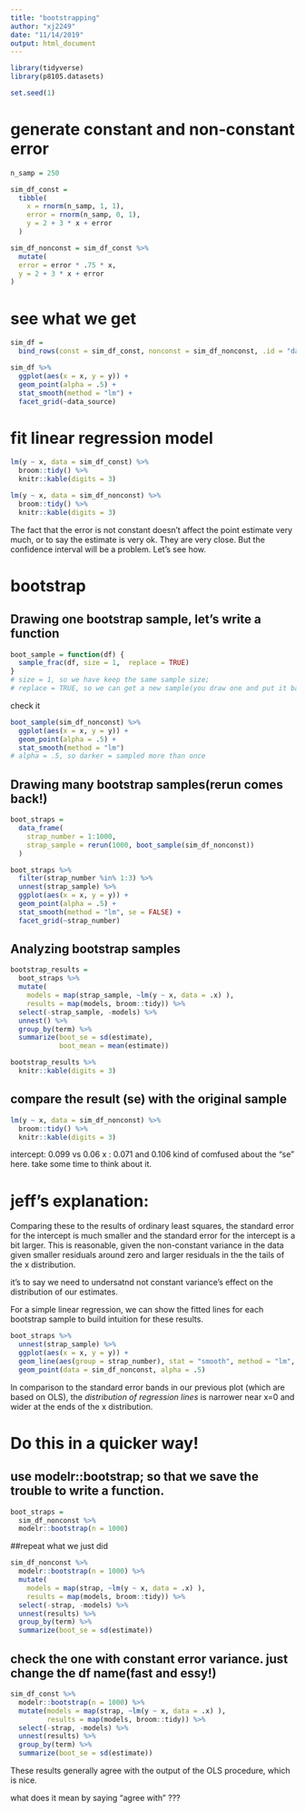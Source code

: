 ```yaml
---
title: "bootstrapping"
author: "xj2249"
date: "11/14/2019"
output: html_document
---
```


```r
library(tidyverse)
library(p8105.datasets)

set.seed(1)

```

# generate constant and non-constant error
```r
n_samp = 250

sim_df_const = 
  tibble(
    x = rnorm(n_samp, 1, 1),
    error = rnorm(n_samp, 0, 1),
    y = 2 + 3 * x + error
  )

sim_df_nonconst = sim_df_const %>% 
  mutate(
  error = error * .75 * x,
  y = 2 + 3 * x + error
)
```

# see what we get
```r
sim_df = 
  bind_rows(const = sim_df_const, nonconst = sim_df_nonconst, .id = "data_source") 

sim_df %>% 
  ggplot(aes(x = x, y = y)) + 
  geom_point(alpha = .5) +
  stat_smooth(method = "lm") +
  facet_grid(~data_source) 
```

# fit linear regression model
```r
lm(y ~ x, data = sim_df_const) %>% 
  broom::tidy() %>% 
  knitr::kable(digits = 3)

lm(y ~ x, data = sim_df_nonconst) %>% 
  broom::tidy() %>% 
  knitr::kable(digits = 3)
```
The fact that the error is not constant doesn't affect the point estimate very much, or to say the estimate is very ok. They are very close. 
But the confidence interval will be a problem. Let's see how. 

# bootstrap

## Drawing one bootstrap sample, let's write a function
```r
boot_sample = function(df) {
  sample_frac(df, size = 1,  replace = TRUE)
}
# size = 1, so we have keep the same sample size;
# replace = TRUE, so we can get a new sample(you draw one and put it back, and continue next drawing )
```

check it
```r
boot_sample(sim_df_nonconst) %>% 
  ggplot(aes(x = x, y = y)) + 
  geom_point(alpha = .5) +
  stat_smooth(method = "lm")
# alpha = .5, so darker = sampled more than once
```

## Drawing many bootstrap samples(rerun comes back!)
```r
boot_straps = 
  data_frame(
    strap_number = 1:1000,
    strap_sample = rerun(1000, boot_sample(sim_df_nonconst))
  )
```


```r
boot_straps %>% 
  filter(strap_number %in% 1:3) %>% 
  unnest(strap_sample) %>% 
  ggplot(aes(x = x, y = y)) + 
  geom_point(alpha = .5) +
  stat_smooth(method = "lm", se = FALSE) +
  facet_grid(~strap_number) 
```

## Analyzing bootstrap samples

```r
bootstrap_results = 
  boot_straps %>% 
  mutate(
    models = map(strap_sample, ~lm(y ~ x, data = .x) ),
    results = map(models, broom::tidy)) %>% 
  select(-strap_sample, -models) %>% 
  unnest() %>% 
  group_by(term) %>% 
  summarize(boot_se = sd(estimate),
            boot_mean = mean(estimate))

bootstrap_results %>% 
  knitr::kable(digits = 3)
```

## compare the result (se) with the original sample
```r
lm(y ~ x, data = sim_df_nonconst) %>% 
  broom::tidy() %>% 
  knitr::kable(digits = 3)
```
intercept:  0.099 vs 0.06
 x : 0.071 and 0.106 
 kind of comfused about the "se" here. take some time to think about it. 

# jeff's explanation:
Comparing these to the results of ordinary least squares, the standard error for the intercept is much smaller and the standard error for the intercept is a bit larger. This is reasonable, given the non-constant variance in the data given smaller residuals around zero and larger residuals in the the tails of the x distribution.

it's to say we need to undersatnd not constant variance's effect on the distribution of our estimates. 

For a simple linear regression, we can show the fitted lines for each bootstrap sample to build intuition for these results.
```r
boot_straps %>% 
  unnest(strap_sample) %>% 
  ggplot(aes(x = x, y = y)) + 
  geom_line(aes(group = strap_number), stat = "smooth", method = "lm", se = FALSE, alpha = .1, color = "blue") +
  geom_point(data = sim_df_nonconst, alpha = .5)
```
In comparison to the standard error bands in our previous plot (which are based on OLS), the *distribution of regression lines* is narrower near x=0
 and wider at the ends of the x distribution.

# Do this in a quicker way!
## use modelr::bootstrap; so that we save the trouble to write a function.
```r
boot_straps = 
  sim_df_nonconst %>% 
  modelr::bootstrap(n = 1000)
```

##repeat what we just did 
```r
sim_df_nonconst %>% 
  modelr::bootstrap(n = 1000) %>% 
  mutate(
    models = map(strap, ~lm(y ~ x, data = .x) ),
    results = map(models, broom::tidy)) %>% 
  select(-strap, -models) %>% 
  unnest(results) %>% 
  group_by(term) %>% 
  summarize(boot_se = sd(estimate))
```

## check the one with constant error variance. just change the df name(fast and essy!) 
```r
sim_df_const %>% 
  modelr::bootstrap(n = 1000) %>% 
  mutate(models = map(strap, ~lm(y ~ x, data = .x) ),
         results = map(models, broom::tidy)) %>% 
  select(-strap, -models) %>% 
  unnest(results) %>% 
  group_by(term) %>% 
  summarize(boot_se = sd(estimate))
```
These results generally agree with the output of the OLS procedure, which is nice.

what does it mean by saying "agree with" ??? 


